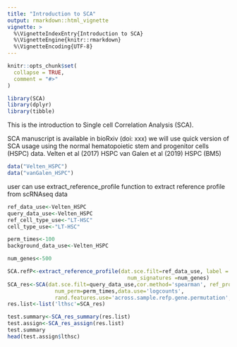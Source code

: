 ```yaml
---
title: "Introduction to SCA"
output: rmarkdown::html_vignette
vignette: >
  %\VignetteIndexEntry{Introduction to SCA}
  %\VignetteEngine{knitr::rmarkdown}
  %\VignetteEncoding{UTF-8}
---
```


```r
knitr::opts_chunk$set(
  collapse = TRUE,
  comment = "#>"
)
```

```r
library(SCA)
library(dplyr)
library(tibble)
```

This is the introduction to Single cell Correlation Analysis (SCA). 

SCA manuscript is available in bioRxiv (doi: xxx)
we will use quick version of SCA usage using the normal hematopoietic stem and progenitor cells (HSPC) data.
Velten et al (2017) HSPC
van Galen et al (2019) HSPC (BM5)
```r
data("Velten_HSPC")
data("vanGalen_HSPC")

```

user can use extract_reference_profile function to extract reference profile from scRNAseq data
```r

ref_data_use<-Velten_HSPC
query_data_use<-Velten_HSPC
ref_cell_type_use<-"LT-HSC"
cell_type_use<-"LT-HSC"

perm_times<-100
background_data_use<-Velten_HSPC

num_genes<-500

SCA.refP<-extract_reference_profile(dat.sce.filt=ref_data_use, label = ref_cell_type_use,
                                      num_signatures =num_genes)
SCA_res<-SCA(dat.sce.filt=query_data_use,cor.method='spearman', ref_profile=SCA.refP,
               num_perm=perm_times,data.use='logcounts',
               rand.features.use='across.sample.refp.gene.permutation', ref_data_null_dist = background_data_use)
res.list<-list('lthsc'=SCA_res)

test.summary<-SCA_res_summary(res.list)
test.assign<-SCA_res_assign(res.list)
test.summary
head(test.assign$lthsc)
```

